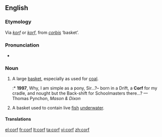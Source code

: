 ==English==

===Etymology===
Via {{etyl|gml}} ''[[korf]]'' or {{etyl|dum}} ''[[korf]]'', from {{etyl|la}} ''[[corbis]]'' ‘basket’.

===Pronunciation===
* {{IPA|/kɔːf/}}

===Noun===
{{en-noun|corves|pl2=''the obsolete'' {{defdate|17ᵗʰ C.}} '''[[corfes]]'''}}

# {{mining}} A large [[basket]], especially as used for [[coal]].
#:* '''1997''', Why, I am simple as a pony, Sir…?– born in a Drift, a '''Corf''' for my cradle, and nought but the Back-shift for Schoolmasters there…? — Thomas Pynchon, ''Mason & Dixon''
# A basket used to contain live [[fish]] [[underwater]].

====Translations====
{{trans-top|a large basket, especially as used for coal}}
{{trans-mid}}
{{trans-bottom}}

{{trans-top|a basket used to contain live fish underwater}}
{{trans-mid}}
{{trans-bottom}}

[[el:corf]]
[[fr:corf]]
[[lt:corf]]
[[ta:corf]]
[[vi:corf]]
[[zh:corf]]